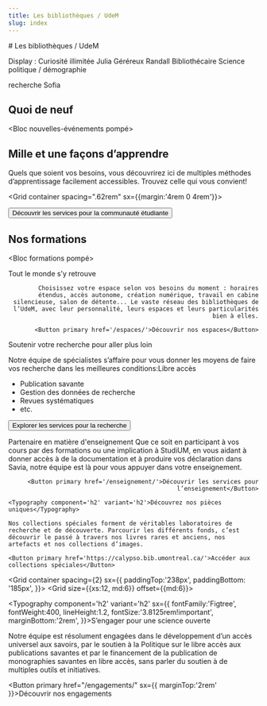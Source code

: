 ```yaml
---
title: Les bibliothèques / UdeM
slug: index
---
```



<Section> 
  # Les bibliothèques / UdeM

  Display : Curiosité illimitée Julia Géréreux Randall Bibliothécaire Science politique / démographie

</Section>

<Section>recherche Sofia</Section>

<Section bg='bleu100'>

  ## Quoi de neuf

  <Bloc nouvelles-événements pompé>
  </Bloc>

</Section>

<Section bg='bleu200'>

  ## Mille et une façons d’apprendre

  Quels que soient vos besoins, vous découvrirez ici de multiples méthodes d’apprentissage facilement accessibles. Trouvez celle qui vous convient!

  <Grid container spacing=".62rem" sx={{margin:'4rem 0 4rem'}}>
    <Grid>
      <CardWithIcon
        title="Ressources et conseils préparés par nos spécialistes"
        Icon={BookmarkSimple}
        moreText="Voir la boîte à outils"
        href="#"
      />
    </Grid>
    <Grid>
      <CardWithIcon
        title="Capsules vidéos et webinaires"
        Icon={Video}
        moreText="Accéder à YouTube"
        href="https://www.youtube.com/user/BibliothequesUdeM"
      />
    </Grid>
    <Grid>
      <CardWithIcon
        title="Service Accessibilité"
        Icon={PersonSimpleCircle}
        moreText="En savoir plus"
        href="#"
      />
    </Grid>
    <Grid>
      <CardWithIcon
        title="Soutien personnalisé avec nos spécialistes"
        Icon={Users}
        moreText="Prendre rendez-vous"
        href="#"
      />
    </Grid>
  </Grid>

  <Button primary href="#">Découvrir les services pour la communauté étudiante</Button>

</Section>

<Section bg='bleuPrincipal'>

## Nos formations

  <Bloc formations pompé></Bloc>
</Section>

<Section bg='vertFonce'>
  <HeroWithImage Image={imageEspace} align="right">
    <Typography component='h2' variant='h2'>Tout le monde s’y retrouve</Typography>
    
    Choisissez votre espace selon vos besoins du moment : horaires étendus, accès autonome, création numérique, travail en cabine silencieuse, salon de détente... Le vaste réseau des bibliothèques de l’UdeM, avec leur personnalité, leurs espaces et leurs particularités bien à elles.

    <Button primary href='/espaces/'>Découvrir nos espaces</Button>

  </HeroWithImage>
</Section>

<Section bg='bleu100'>

<HeroWithImage Image={imageRecherche}>

<Typography component="h2" variant="h2">
  Soutenir votre recherche pour aller plus loin
</Typography>

Notre équipe de spécialistes s’affaire pour vous donner les moyens de faire vos recherche dans les meilleures conditions:Libre accès

- Publication savante
- Gestion des données de recherche
- Revues systématiques
- etc.

<Button primary href="/recherche/">Explorer les services pour la recherche</Button>

</HeroWithImage>

</Section>

<Section bg='bleuPrincipal'>

<HeroWithImage Image={imageEnseignement} align='right'>

<Typography component="h2" variant="h2">
  Partenaire en matière d'enseignement
</Typography>
Que ce soit en participant à vos cours par des formations ou une implication à StudiUM, en vous aidant à donner accès à de la documentation et à produire vos déclaration dans Savia, notre équipe est là pour vous appuyer dans votre enseignement.

    <Button primary href='/enseignement/'>Découvrir les services pour l’enseignement</Button>

  </HeroWithImage>
  
</Section>

<Section bg='bleu100'>

  <HeroWithImage Image={imageCollections}>

    <Typography component='h2' variant='h2'>Découvrez nos pièces uniques</Typography>

    Nos collections spéciales forment de véritables laboratoires de recherche et de découverte. Parcourir les différents fonds, c’est découvrir le passé à travers nos livres rares et anciens, nos artefacts et nos collections d’images.

    <Button primary href='https://calypso.bib.umontreal.ca/'>Accéder aux collections spéciales</Button>

  </HeroWithImage>
</Section>

<Section image={imageEngagement}>

<Grid container
spacing={2}
sx={{
  paddingTop:'238px',
  paddingBottom: '185px',
}}>
<Grid size={{xs:12, md:6}} offset={{md:6}}>

<Typography component='h2' variant='h2' 
sx={{
  fontFamily:'Figtree',
  fontWeight:400,
  lineHeight:1.2,
  fontSize:'3.8125rem!important',
  marginBottom:'2rem',
}}>S’engager pour une science ouverte</Typography>

Notre équipe est résolument engagées dans le développement d’un accès universel aux savoirs, par le soutien à la Politique sur le libre accès aux publications savantes et par le financement de la publication de monographies savantes en libre accès, sans parler du soutien à de multiples outils et initiatives.

<Button primary href="/engagements/"
sx={{
  marginTop:'2rem'
}}>Découvrir nos engagements</Button>

</Grid>
</Grid>

</Section>
